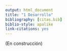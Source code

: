 ```yaml
--- 
output: html_document
title: "1 Desarrollo"
bibliography: [citas.bib]
biblio-style: apalike
link-citations: yes
---
```

(En construcción)